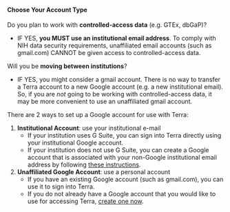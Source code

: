 ::: {.warning}
#### Choose Your Account Type {-}

Do you plan to work with **controlled-access data** (e.g. GTEx, dbGaP)?

  - IF YES, **you MUST use an institutional email address**. To comply with NIH data security requirements, unaffiliated email accounts (such as gmail.com) CANNOT be given access to controlled-access data.

Will you be **moving between institutions**?

  - IF YES, you might consider a gmail account. There is no way to transfer a Terra account to a new Google account (e.g. a new institutional email). So, if you are *not* going to be working with controlled-access data, it may be more convenient to use an unaffiliated gmail account.
:::

There are 2 ways to set up a Google account for use with Terra:

1. **Institutional Account**: use your institutional e-mail
    - If your institution uses G Suite, you can sign into Terra directly using your institutional Google account.
    - If your institution does not use G Suite, you can create a Google account that is associated with your non-Google institutional email address by following [these instructions](https://support.terra.bio/hc/en-us/articles/360029186611).
1. **Unaffiliated Google Account**: use a personal account
    - If you have an existing Google account (such as gmail.com), you can use it to sign into Terra.
    - If you do not already have a Google account that you would like to use for accessing Terra, [create one now](https://accounts.google.com/SignUp).

